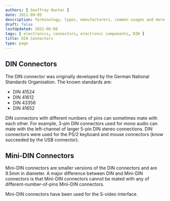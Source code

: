 ```yaml
---
authors: [ Geoffrey Hunter ]
date: 2011-09-05
description: Terminology, types, manufacturers, common usages and more info on DIN connectors.
draft: false
lastUpdated: 2022-06-08
tags: [ electronics, connectors, electronic components, DIN ]
title: DIN Connectors
type: page
---
```



## DIN Connectors

The DIN connector was originally developed by the German National Standards Organisation. The known standards are:

* DIN 41524
* DIN 41612
* DIN 43356
* DIN 41652

DIN connectors with different numbers of pins can sometimes mate with each other. For example, 3-pin DIN connectors used for mono audio can mate with the left-channel of larger 5-pin DIN stereo connections. DIN connectors were used for the PS/2 keyboard and mouse connectors (know succeeded by the USB connector).

## Mini-DIN Connectors

Mini-DIN connectors are smaller versions of the DIN connectors and are 9.5mm in diameter. A major difference between DIN and Mini-DIN connectors is that Mini-DIN connectors cannot be mated with any of different-number-of-pins Mini-DIN connectors.

Mini-DIN connectors have been used for the S-video interface.
